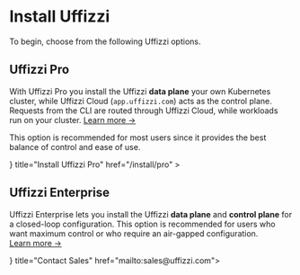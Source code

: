 
# Install Uffizzi

To begin, choose from the following Uffizzi options.

## Uffizzi Pro

With Uffizzi Pro you install the Uffizzi **data plane** your own Kubernetes cluster, while Uffizzi Cloud (`app.uffizzi.com`) acts as the control plane. Requests from the CLI are routed through Uffizzi Cloud, while workloads run on your cluster. [Learn more →](/install/pro#architecture)  

This option is recommended for most users since it provides the best balance of control and ease of use.  

<Cards num={2}>
  <Cards.Card
    arrow
    icon={<Terminal />}
    title="Install Uffizzi Pro"
    href="/install/pro"
  >
  </Cards.Card>
</Cards>

## Uffizzi Enterprise

Uffizzi Enterprise lets you install the Uffizzi **data plane** and **control plane** for a closed-loop configuration. This option is recommended for users who want maximum control or who require an air-gapped configuration. [Learn more →](/install/enterprise#architecture)

<Cards num={2}>
  <Cards.Card
  arrow
  icon={<Mail />}
  title="Contact Sales"
  href="mailto:sales@uffizzi.com">
  </Cards.Card>
</Cards>